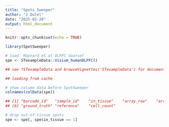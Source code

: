 ```yaml
---
title: "Spots_Sweeper"
author: "J Dutel"
date: "2025-02-20"
output: html_document
---
```


```r
knitr::opts_chunk$set(echo = TRUE)

library(SpotSweeper)

```


```r

# load  Maynard et al DLPFC daatset
spe <- STexampleData::Visium_humanDLPFC()

## see ?STexampleData and browseVignettes('STexampleData') for documentation

## loading from cache

# show column data before SpotSweeper
colnames(colData(spe))

## [1] "barcode_id"   "sample_id"    "in_tissue"    "array_row"    "array_col"   
## [6] "ground_truth" "reference"    "cell_count"

# drop out-of-tissue spots
spe <- spe[, spe$in_tissue == 1]
```


